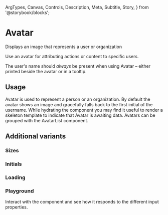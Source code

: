   ArgTypes,
  Canvas,
  Controls,
  Description,
  Meta,
  Subtitle,
  Story,
} from '@storybook/blocks';


# Avatar

<Meta of={AvatarStories} />

<Subtitle>Displays an image that represents a user or organization</Subtitle>

Use an avatar for attributing actions or content to specific users.

The user's name should _always_ be present when using Avatar – either printed beside the avatar or in a tooltip.

<Canvas>
  <Story of={AvatarStories.Standard} />
</Canvas>

<ArgTypes of={AvatarStories} />

## Usage

Avatar is used to represent a person or an organization. By default the avatar shows an image and gracefully falls back to the first initial of the username. While hydrating the component you may find it useful to render a skeleton template to indicate that Avatar is awaiting data. Avatars can be grouped with the AvatarList component.

## Additional variants

### Sizes

<Description of={AvatarStories.Sizes} />

<Story of={AvatarStories.Sizes} />

### Initials

<Description of={AvatarStories.Initials} />

<Story of={AvatarStories.Initials} />

### Loading

<Description of={AvatarStories.Loading} />

<Story of={AvatarStories.Loading} />

### Playground

Interact with the component and see how it responds to the different input properties.

<Canvas>
  <Story of={AvatarStories.Controls} />
</Canvas>
